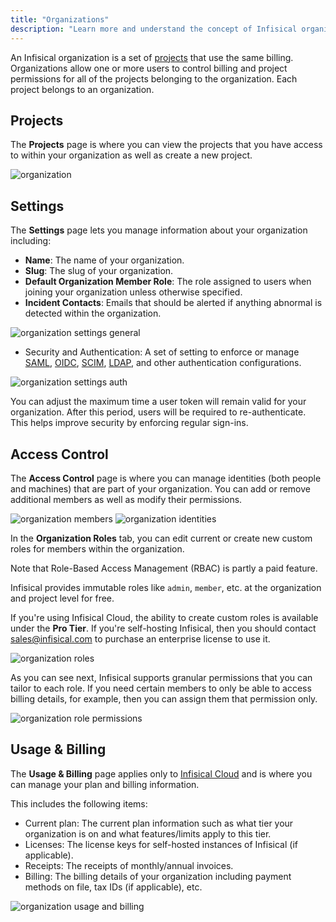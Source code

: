 ```yaml
---
title: "Organizations"
description: "Learn more and understand the concept of Infisical organizations."
---
```


An Infisical organization is a set of [projects](./project) that use the same billing. Organizations allow one or more users to control billing and project permissions for all of the projects belonging to the organization. Each project belongs to an organization.

## Projects

The **Projects** page is where you can view the projects that you have access to within your organization
as well as create a new project.

![organization](../../images/platform/organization/organization-projects.png)

## Settings

The **Settings** page lets you manage information about your organization including:

- **Name**: The name of your organization.
- **Slug**: The slug of your organization.
- **Default Organization Member Role**: The role assigned to users when joining your organization unless otherwise specified.
- **Incident Contacts**: Emails that should be alerted if anything abnormal is detected within the organization.

![organization settings general](../../images/platform/organization/organization-settings-general.png)

- Security and Authentication: A set of setting to enforce or manage [SAML](/documentation/platform/sso/overview), [OIDC](/documentation/platform/sso/overview), [SCIM](/documentation/platform/scim/overview), [LDAP](/documentation/platform/ldap/overview), and other authentication configurations.

![organization settings auth](../../images/platform/organization/organization-settings-auth.png)

<Tip>
	You can adjust the maximum time a user token will remain valid for your organization. After this period, users will be required to re-authenticate. This helps improve security by enforcing regular sign-ins.
</Tip>

## Access Control

The **Access Control** page is where you can manage identities (both people and machines) that are part of your organization.
You can add or remove additional members as well as modify their permissions.

![organization members](../../images/platform/organization/organization-members.png)
![organization identities](../../images/platform/organization/organization-machine-identities.png)

In the **Organization Roles** tab, you can edit current or create new custom roles for members within the organization.

<Info>
  Note that Role-Based Access Management (RBAC) is partly a paid feature.
  
  Infisical provides immutable roles like `admin`, `member`, etc.
  at the organization and project level for free.

If you're using Infisical Cloud, the ability to create custom roles is available under the **Pro Tier**.
If you're self-hosting Infisical, then you should contact sales@infisical.com to purchase an enterprise license to use it.

</Info>

![organization roles](../../images/platform/organization/organization-members-roles.png)

As you can see next, Infisical supports granular permissions that you can tailor to each role.
If you need certain members to only be able to access billing details, for example, then you can
assign them that permission only.

![organization role permissions](../../images/platform/organization/organization-members-roles-add-perm.png)

## Usage & Billing

The **Usage & Billing** page applies only to [Infisical Cloud](https://app.infisical.com) and is where you can
manage your plan and billing information.

This includes the following items:

- Current plan: The current plan information such as what tier your organization is on and what features/limits apply to this tier.
- Licenses: The license keys for self-hosted instances of Infisical (if applicable).
- Receipts: The receipts of monthly/annual invoices.
- Billing: The billing details of your organization including payment methods on file, tax IDs (if applicable), etc.

![organization usage and billing](../../images/platform/organization/organization-usage-billing.png)

